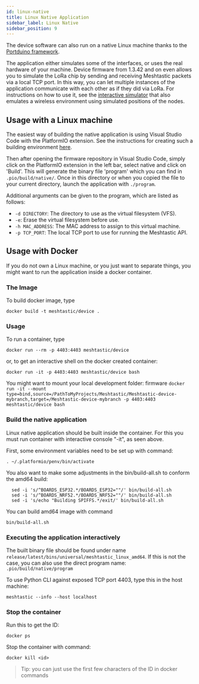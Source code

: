```yaml
---
id: linux-native
title: Linux Native Application
sidebar_label: Linux Native
sidebar_position: 9
---
```


The device software can also run on a native Linux machine thanks to the [Portduino framework](https://github.com/geeksville/framework-portduino).

The application either simulates some of the interfaces, or uses the real hardware of your machine.
Device firmware from 1.3.42 and on even allows you to simulate the LoRa chip by sending and receiving Meshtastic packets via a local TCP port.
In this way, you can let multiple instances of the application communicate with each other as if they did via LoRa.
For instructions on how to use it, see the [interactive simulator](https://github.com/GUVWAF/Meshtasticator/blob/master/INTERACTIVE_SIM.md) that also emulates a wireless environment using simulated positions of the nodes.

## Usage with a Linux machine

The easiest way of building the native application is using Visual Studio Code with the PlatformIO extension.
See the instructions for creating such a building environment [here](/docs/development/firmware/build).

Then after opening the firmware repository in Visual Studio Code, simply click on the PlatformIO extension in the left bar, select native and click on 'Build'.
This will generate the binary file 'program' which you can find in `.pio/build/native/`.
Once in this directory or when you copied the file to your current directory, launch the application with `./program`.

Additional arguments can be given to the program, which are listed as follows:

- `-d DIRECTORY`: The directory to use as the virtual filesystem (VFS).
- `-e`: Erase the virtual filesystem before use.
- `-h MAC_ADDRESS`: The MAC address to assign to this virtual machine.
- `-p TCP_PORT`: The local TCP port to use for running the Meshtastic API.

## Usage with Docker

If you do not own a Linux machine, or you just want to separate things, you might want
to run the application inside a docker container.

### The Image

To build docker image, type

`docker build -t meshtastic/device .`

### Usage

To run a container, type

`docker run --rm -p 4403:4403 meshtastic/device`

or, to get an interactive shell on the docker created container:

`docker run -it -p 4403:4403 meshtastic/device bash`

You might want to mount your local development folder:
firmware
`docker run -it --mount type=bind,source=/PathToMyProjects/Meshtastic/Meshtastic-device-mybranch,target=/Meshtastic-device-mybranch -p 4403:4403 meshtastic/device bash`

### Build the native application

Linux native application should be built inside the container.
For this you must run container with interactive console
"-it", as seen above.

First, some environment variables need to be set up with command:

`. ~/.platformio/penv/bin/activate`

You also want to make some adjustments in the bin/build-all.sh to conform the amd64 build:

```shell
  sed -i 's/^BOARDS_ESP32.*/BOARDS_ESP32=""/' bin/build-all.sh
  sed -i 's/^BOARDS_NRF52.*/BOARDS_NRF52=""/' bin/build-all.sh
  sed -i 's/echo "Building SPIFFS.*/exit/' bin/build-all.sh
```

You can build amd64 image with command

`bin/build-all.sh`

### Executing the application interactively

The built binary file should be found under name
`release/latest/bins/universal/meshtastic_linux_amd64`.
If this is not the case, you can also use the direct program name:
`.pio/build/native/program`

To use Python CLI against exposed TCP port 4403,
type this in the host machine:

`meshtastic --info --host localhost`

### Stop the container

Run this to get the ID:

`docker ps`

Stop the container with command:

`docker kill <id>`

> Tip: you can just use the first few characters of the ID in docker commands

